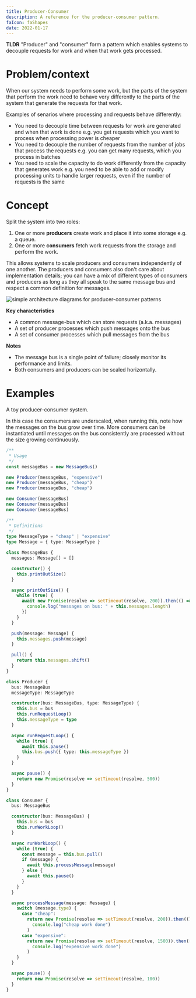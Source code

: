```yaml
---
title: Producer-Consumer
description: A reference for the producer-consumer pattern.
faIcon: faShapes
date: 2022-01-17
---
```



**TLDR** "Producer" and "consumer" form a <Link to="/articles/patterns">pattern</Link> which enables systems to decouple requests for work and when that work gets processed.

# Problem/context

When our system needs to perform some work, but the parts of the system that perform the work need to behave very differently to the parts of the system that generate the requests for that work.

Examples of senarios where processing and requests behave differently:

- You need to decouple time between requests for work are generated and when that work is done
  e.g. you get requests which you want to process when processing power is cheaper
- You need to decouple the number of requests from the number of jobs that process the requests
  e.g. you can get many requests, which you process in batches
- You need to scale the capacity to do work differently from the capacity that generates work
  e.g. you need to be able to add or modify processing units to handle larger requests, even if the number of requests is the same

# Concept

Split the system into two roles:

1. One or more **producers** create work and place it into some storage e.g. a queue.
1. One or more **consumers** fetch work requests from the storage and perform the work.

<div className="mb-5">
  <ProducerConsumerSequence />
</div>

This allows systems to scale producers and consumers independently of one another.
The producers and consumers also don't care about implementation details;
you can have a mix of different types of consumers and producers as long as they all speak to
the same message bus and respect a common definition for messages.

![simple architecture diagrams for producer-consumer patterns](./images/producer-consumer.png)

**Key characteristics**

- A common message-bus which can store requests (a.k.a. messages)
- A set of producer processes which push messages onto the bus
- A set of consumer processes which pull messages from the bus

**Notes**

- The message bus is a single point of failure; closely monitor its performance and limits.
- Both consumers and producers can be scaled horizontally.

# Examples

A toy producer-consumer system.

In this case the consumers are underscaled, when running this, note how the messages on the bus grow over time.
More consumers can be instantiated until messages on the bus consistently are processed without the size growing continuously.

```typescript
/**
 * Usage
 */
const messageBus = new MessageBus()

new Producer(messageBus, "expensive")
new Producer(messageBus, "cheap")
new Producer(messageBus, "cheap")

new Consumer(messageBus)
new Consumer(messageBus)
new Consumer(messageBus)

/**
 * Definitions
 */
type MessageType = "cheap" | "expensive"
type Message = { type: MessageType }

class MessageBus {
  messages: Message[] = []

  constructor() {
    this.printOutSize()
  }

  async printOutSize() {
    while (true) {
      await new Promise(resolve => setTimeout(resolve, 200)).then(() => {
        console.log("messages on bus: " + this.messages.length)
      })
    }
  }

  push(message: Message) {
    this.messages.push(message)
  }

  pull() {
    return this.messages.shift()
  }
}

class Producer {
  bus: MessageBus
  messageType: MessageType

  constructor(bus: MessageBus, type: MessageType) {
    this.bus = bus
    this.runRequestLoop()
    this.messageType = type
  }

  async runRequestLoop() {
    while (true) {
      await this.pause()
      this.bus.push({ type: this.messageType })
    }
  }

  async pause() {
    return new Promise(resolve => setTimeout(resolve, 500))
  }
}

class Consumer {
  bus: MessageBus

  constructor(bus: MessageBus) {
    this.bus = bus
    this.runWorkLoop()
  }

  async runWorkLoop() {
    while (true) {
      const message = this.bus.pull()
      if (message) {
        await this.processMessage(message)
      } else {
        await this.pause()
      }
    }
  }

  async processMessage(message: Message) {
    switch (message.type) {
      case "cheap":
        return new Promise(resolve => setTimeout(resolve, 200)).then(() =>
          console.log("cheap work done")
        )
      case "expensive":
        return new Promise(resolve => setTimeout(resolve, 1500)).then(() =>
          console.log("expensive work done")
        )
    }
  }

  async pause() {
    return new Promise(resolve => setTimeout(resolve, 100))
  }
}
```
